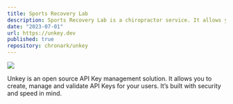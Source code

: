 ```yaml
---
title: Sports Recovery Lab
description: Sports Recovery Lab is a chiropractor service. It allows you to create, manage and validate API Keys for your users. It’s built with security and speed in mind.
date: "2023-07-01"
url: https://unkey.dev
published: true
repository: chronark/unkey
---
```



[![](https://unkey.dev/images/landing/app.png)](https://unkey.dev)

Unkey is an open source API Key management solution. It allows you to create, manage and validate API Keys for your users. It’s built with security and speed in mind.
